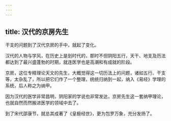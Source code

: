 ```yaml
---
---
---
```

title: 汉代的京房先生
---




干支的问题到了汉代京房的手中，就起了变化。

汉代的人物与学风，在历史上是划时代的，那时不但阴阳五行，天干、地支及历法都达到了最兴盛蓬勃的时期，就连医学也是高潮和有成就的阶段。

京房，这位专精理论天文的先生，大概觉得这一切历法上的问题，诸如五行、干支等，太杂乱了，所以把它们作了一个整理，统统归纳到一起，纳入《易经》学理的系统，后人称之为纳甲。

因为汉代的医学非常昌明，阴阳家的学说也非常发达，京房先生这一套纳甲理论，也就自然而然搬进医学的领域中去了。

到了宋代邵康节，就总其成著了《皇极经世》，更为包罗万象，充分发扬了。